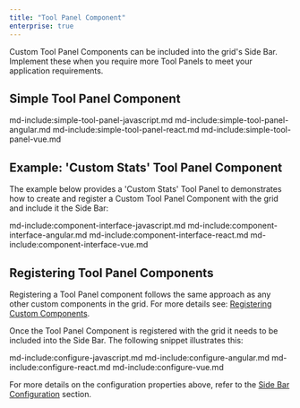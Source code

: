 ```yaml
---
title: "Tool Panel Component"
enterprise: true
---
```

 
Custom Tool Panel Components can be included into the grid's Side Bar. Implement these when you require more Tool Panels to meet your application requirements.

## Simple Tool Panel Component

md-include:simple-tool-panel-javascript.md
md-include:simple-tool-panel-angular.md
md-include:simple-tool-panel-react.md
md-include:simple-tool-panel-vue.md
 
## Example: 'Custom Stats' Tool Panel Component 

The example below provides a 'Custom Stats' Tool Panel to demonstrates how to create and register a Custom Tool Panel Component with the grid and include it the Side Bar:
 
<GridExampleRunner title='Custom Stats' name='custom-stats' type='generated' options='{ "enterprise": true, "modules": ["clientside", "columnpanel", "filterpanel", "setfilter" ], "extras": ["fontawesome"] }'></GridExampleRunner>

md-include:component-interface-javascript.md
md-include:component-interface-angular.md
md-include:component-interface-react.md
md-include:component-interface-vue.md
 
<interface-documentation interfaceName='IToolPanelParams' ></interface-documentation>

## Registering Tool Panel Components

Registering a Tool Panel component follows the same approach as any other custom components in the grid. For more details see: [Registering Custom Components](/components/#registering-custom-components).

Once the Tool Panel Component is registered with the grid it needs to be included into the Side Bar. The following snippet illustrates this:
 
md-include:configure-javascript.md
md-include:configure-angular.md
md-include:configure-react.md
md-include:configure-vue.md

For more details on the configuration properties above, refer to the [Side Bar Configuration](/side-bar/#sidebardef-configuration) section.

